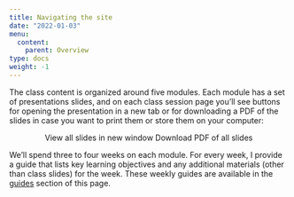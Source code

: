 ```yaml
---
title: Navigating the site
date: "2022-01-03"
menu:
  content:
    parent: Overview
type: docs
weight: -1
---
```


The class content is organized around five modules. Each module has a set of presentations slides, and on each class session page you'll see buttons for opening the presentation in a new tab or for downloading a PDF of the slides in case you want to print them or store them on your computer:

<p style="text-align:center;"><span class="btn btn-primary btn-lg"><i class="fas fa-external-link-alt"></i> View all slides in new window</span> <span class="btn btn-primary btn-lg"><i class="far fa-file-pdf"></i> Download PDF of all slides</span></p>

We'll spend three to four weeks on each module. For every week, I provide a guide that lists key learning objectives and any additional materials (other than class slides) for the week. These weekly guides are available in the [guides](/content/guide1/) section of this page.

